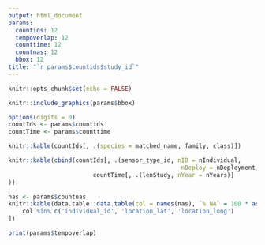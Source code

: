 ```yaml
---
output: html_document
params:
  countids: 12
  tempoverlap: 12
  counttime: 12
  countnas: 12
  bbox: 12
title: "`r params$countids$study_id`"
---
```


```r
knitr::opts_chunk$set(echo = FALSE)
```


```r
knitr::include_graphics(params$bbox)
```


```r
options(digits = 0)
countIds <- params$countids
countTime <- params$counttime

knitr::kable(countIds[, .(species = matched_name, family, class)])

knitr::kable(cbind(countIds[, .(sensor_type_id, nID = nIndividual, 
												 nDeploy = nDeployment, nTag, nRows)],
						countTime[, .(lenStudy, nYear = nYears)]
))
```

```r
nas <- params$countnas
knitr::kable(data.table::data.table(col = names(nas), `% NA` = 100 * as.numeric(nas))[
	col %in% c('individual_id', 'location_lat', 'location_long')
])
```



```r
print(params$tempoverlap)
```
